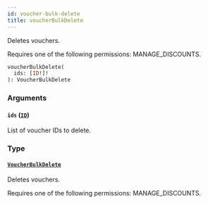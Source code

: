 ```yaml
---
id: voucher-bulk-delete
title: voucherBulkDelete
---
```


Deletes vouchers.

Requires one of the following permissions: MANAGE_DISCOUNTS.

```graphql
voucherBulkDelete(
  ids: [ID!]!
): VoucherBulkDelete
```

### Arguments

#### `ids` ([`ID`](../../../developer/api-reference/scalars/id))

List of voucher IDs to delete.

### Type

#### [`VoucherBulkDelete`](../../../developer/api-reference/objects/voucher-bulk-delete)

Deletes vouchers.

Requires one of the following permissions: MANAGE_DISCOUNTS.
